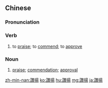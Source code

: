 {{also|赞扬}}
==Chinese==
{{zh-forms|s=赞扬|t2=贊揚}}

===Pronunciation===
{{zh-pron
|m=zànyáng
|c=zaan3 joeng4
|mn=qz,tw,xm:chàn-iông/zz:chàn-iâng
|cat=v,n
}}

===Verb===
{{zh-verb}}

# to [[praise]]; to [[commend]]; to [[approve]]

===Noun===
{{zh-noun}}

# [[praise]]; [[commendation]]; [[approval]]

[[zh-min-nan:讚揚]]
[[ko:讚揚]]
[[hu:讚揚]]
[[mg:讚揚]]
[[ja:讚揚]]